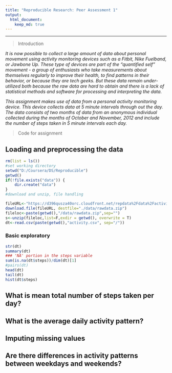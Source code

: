 ```yaml
---
title: "Reproducible Research: Peer Assessment 1"
output: 
  html_document:
    keep_md: true
---
```


***
> Introduction

*It is now possible to collect a large amount of data about personal movement using activity monitoring devices such as a Fitbit, Nike Fuelband, or Jawbone Up. These type of devices are part of the "quantified self" movement - a group of enthusiasts who take measurements about themselves regularly to improve their health, to find patterns in their behavior, or because they are tech geeks. But these data remain under-utilized both because the raw data are hard to obtain and there is a lack of statistical methods and software for processing and interpreting the data.*

*This assignment makes use of data from a personal activity monitoring device. This device collects data at 5 minute intervals through out the day. The data consists of two months of data from an anonymous individual collected during the months of October and November, 2012 and include the number of steps taken in 5 minute intervals each day.*

> Code for assignment

## Loading and preprocessing the data

```r
rm(list = ls())
#set working directory
setwd("D:/Coursera/DS/Reproducible")
getwd()
if(!file.exists("data")) {
    dir.create("data")
}
#download and unzip, file handling

fileURL<-"https://d396qusza40orc.cloudfront.net/repdata%2Fdata%2Factivity.zip"
download.file(fileURL, destfile="./data/rawdata.zip")
fileloc<-paste(getwd(),"/data/rawdata.zip",sep="")
s<-unzip(fileloc,list=F,exdir = getwd(), overwrite = T)
dt<-read.csv(paste(getwd(),"activity.csv", sep="/"))
```

### Basic exploratory 
```r
str(dt)
summary(dt)
### 'NA' portion in the steps variable
sum(is.na(dt$steps))/dim(dt)[1]
#pairs(dt)
head(dt)
tail(dt)
hist(dt$steps)
```


## What is mean total number of steps taken per day?



## What is the average daily activity pattern?



## Imputing missing values



## Are there differences in activity patterns between weekdays and weekends?
